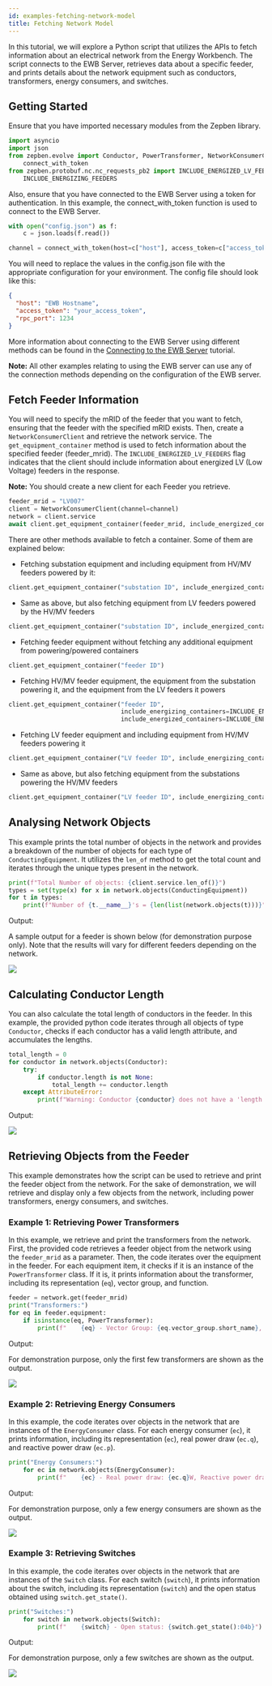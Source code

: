```yaml
---
id: examples-fetching-network-model
title: Fetching Network Model
---
```



In this tutorial, we will explore a Python script that utilizes the APIs to fetch information about an electrical network from the Energy Workbench.
The script connects to the EWB Server, retrieves data about a specific feeder, and prints details about the network equipment such as conductors, transformers, energy consumers, and switches.

## Getting Started

Ensure that you have imported necessary modules from the Zepben library.

```python
import asyncio
import json
from zepben.evolve import Conductor, PowerTransformer, NetworkConsumerClient, ConductingEquipment, EnergyConsumer, Switch, \
    connect_with_token
from zepben.protobuf.nc.nc_requests_pb2 import INCLUDE_ENERGIZED_LV_FEEDERS, INCLUDE_ENERGIZED_FEEDERS, INCLUDE_ENERGIZING_SUBSTATIONS, \
    INCLUDE_ENERGIZING_FEEDERS
```
Also, ensure that you have connected to the EWB Server using a token for authentication. In this example, the connect_with_token function is used to connect to the EWB Server.

```python
with open("config.json") as f:
    c = json.loads(f.read())

channel = connect_with_token(host=c["host"], access_token=c["access_token"], rpc_port=c["rpc_port"])

```
You will need to replace the values in the config.json file with the appropriate configuration for your environment. The config file should look like this:

```json
{
  "host": "EWB Hostname",
  "access_token": "your_access_token",
  "rpc_port": 1234
}
```
More information about connecting to the EWB Server using different methods can be found in the [Connecting to the EWB Server](connecting-to-ewb.mdx) tutorial.

**Note:** All other examples relating to using the EWB server can use any of the connection methods depending on the configuration of the EWB server.


## Fetch Feeder Information

You will need to specify the mRID of the feeder that you want to fetch, ensuring that the feeder with the specified mRID exists.
Then, create a `NetworkConsumerClient` and retrieve the network service.
The `get_equipment_container` method is used to fetch information about the specified feeder (feeder_mrid).
The `INCLUDE_ENERGIZED_LV_FEEDERS` flag indicates that the client should include information about energized LV (Low Voltage) feeders in the response.

**Note:** You should create a new client for each Feeder you retrieve.

```python
feeder_mrid = "LV007"
client = NetworkConsumerClient(channel=channel)
network = client.service
await client.get_equipment_container(feeder_mrid, include_energized_containers=INCLUDE_ENERGIZED_LV_FEEDERS).throw_on_error()
```

There are other methods available to fetch a container. Some of them are explained below:

- Fetching substation equipment and including equipment from HV/MV feeders powered by it:

```python
client.get_equipment_container("substation ID", include_energized_containers=INCLUDE_ENERGIZED_FEEDERS)
```

- Same as above, but also fetching equipment from LV feeders powered by the HV/MV feeders

```python
client.get_equipment_container("substation ID", include_energized_containers=INCLUDE_ENERGIZED_LV_FEEDERS)
```

- Fetching feeder equipment without fetching any additional equipment from powering/powered containers

```python
client.get_equipment_container("feeder ID")
```

- Fetching HV/MV feeder equipment, the equipment from the substation powering it, and the equipment from the LV feeders it powers

```python
client.get_equipment_container("feeder ID",
                               include_energizing_containers=INCLUDE_ENERGIZING_SUBSTATIONS,
                               include_energized_containers=INCLUDE_ENERGIZED_LV_FEEDERS)
```

- Fetching LV feeder equipment and including equipment from HV/MV feeders powering it

```python
client.get_equipment_container("LV feeder ID", include_energizing_containers=INCLUDE_ENERGIZING_FEEDERS)
```

- Same as above, but also fetching equipment from the substations powering the HV/MV feeders

```python
client.get_equipment_container("LV feeder ID", include_energizing_containers=INCLUDE_ENERGIZING_SUBSTATIONS)
```

## Analysing Network Objects

This example prints the total number of objects in the network and provides a breakdown of the number of objects for each type of `ConductingEquipment`.
It utilizes the `len_of` method to get the total count and iterates through the unique types present in the network.

```python
print(f"Total Number of objects: {client.service.len_of()}")
types = set(type(x) for x in network.objects(ConductingEquipment))
for t in types:
    print(f"Number of {t.__name__}'s = {len(list(network.objects(t)))}")
```

Output:

A sample output for a feeder is shown below (for demonstration purpose only). Note that the results will vary for different feeders depending on the network.

![](./assets/fetching_network_ex1.png)

## Calculating Conductor Length

You can also calculate the total length of conductors in the feeder.
In this example, the provided python code iterates through all objects of type `Conductor`, checks if each conductor has a valid length attribute, and accumulates the lengths.

```python
total_length = 0
for conductor in network.objects(Conductor):
    try:
        if conductor.length is not None:
            total_length += conductor.length
    except AttributeError:
        print(f"Warning: Conductor {conductor} does not have a 'length' attribute.")
```

Output:

![](./assets/fetching_network_ex2.png)

## Retrieving Objects from the Feeder

This example demonstrates how the script can be used to retrieve and print the feeder object from the network. For the sake of demonstration, we will retrieve and display only a few objects from the network, including power transformers, energy consumers, and switches.

### Example 1: Retrieving Power Transformers

In this example, we retrieve and print the transformers from the network.
First, the provided code retrieves a feeder object from the network using the `feeder_mrid` as a parameter.
Then, the code iterates over the equipment in the feeder. For each equipment item, it checks if it is an instance of the `PowerTransformer` class. If it is, it prints information about the transformer, including its representation (`eq`), vector group, and function.

```python
feeder = network.get(feeder_mrid)
print("Transformers:")
for eq in feeder.equipment:
    if isinstance(eq, PowerTransformer):
        print(f"    {eq} - Vector Group: {eq.vector_group.short_name}, Function: {eq.function.short_name}")
```

Output:

For demonstration purpose, only the first few transformers are shown as the output.

![](./assets/fetching_network_ex3.png)

### Example 2: Retrieving Energy Consumers

In this example, the code iterates over objects in the network that are instances of the `EnergyConsumer` class. For each energy consumer (`ec`), it prints information, including its representation (`ec`), real power draw (`ec.q`), and reactive power draw (`ec.p`).

```python
print("Energy Consumers:")
    for ec in network.objects(EnergyConsumer):
        print(f"    {ec} - Real power draw: {ec.q}W, Reactive power draw: {ec.p}VAr")
```

Output:

For demonstration purpose, only a few energy consumers are shown as the output.

![](./assets/fetching_network_ex4.png)

### Example 3: Retrieving Switches

In this example, the code iterates over objects in the network that are instances of the `Switch` class. For each switch (`switch`), it prints information about the switch, including its representation (`switch`) and the open status obtained using `switch.get_state()`.

```python
print("Switches:")
    for switch in network.objects(Switch):
        print(f"    {switch} - Open status: {switch.get_state():04b}")
```

Output:

For demonstration purpose, only a few switches are shown as the output.

![](./assets/fetching_network_ex5.png)